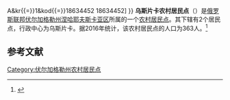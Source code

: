 {{Infobox Settlement
| official_name = 乌斯片卡农村居民点
| native_name = Успенское сельское поселение
| settlement_type = [[农村居民点|农村居民点]]
| subdivision_type = [[国家|国家]]
| subdivision_type1 = [[州_(俄罗斯)|州]]
| subdivision_type2 = [[区_(苏联)|区]]
| subdivision_name = {{RUS}}
| subdivision_name1 = [[伏尔加格勒州|伏尔加格勒州]]
| subdivision_name2 = [[涅哈耶夫斯卡亚区|涅哈耶夫斯卡亚区]]
| seat_type = 行政中心
| seat = 乌斯片卡
| population_as_of=2016
| population_footnotes = <ref name=stat />
| population_total = 363
| coordinates_display = inline,title
| latd = 50 | latm = 38 | lats = 20 | latNS = N
| longd = 41 | longm = 28 | longs = 45 | longEW = E
| timezone = [[莫斯科时间|MSK]]
| utc_offset = +3
| blank_name = [[俄罗斯市政土地区划代码|OKTMO编码]]
| blank_info = [http://classif.spb.ru/classificators/view/tma.php?st{{=}}A&kr{{=}}1&kod{{=}}18634452 18634452]
}}
'''乌斯片卡农村居民点'''（{{lang-ru|Успенское сельское поселение}}）是[[俄罗斯联邦|俄罗斯联邦]][[伏尔加格勒州|伏尔加格勒州]][[涅哈耶夫斯卡亚区|涅哈耶夫斯卡亚区]]所属的一个[[农村居民点|农村居民点]]。其下辖有2个居民点，行政中心为乌斯片卡。据2016年统计，该农村居民点的人口为363人。<ref name=stat>{{cite web | url = http://www.gks.ru/free_doc/doc_2016/bul_dr/mun_obr2016.rar | title = Численность населения Российской Федерации по муниципальным образованиям на 1 января 2016 года | language = ru | accessdate = 2016-12-21 | archive-date = 2019-05-13 | archive-url = https://web.archive.org/web/20190513150350/http://www.gks.ru/free_doc/doc_2016/bul_dr/mun_obr2016.rar | dead-url = no }}</ref>

== 参考文献 ==
{{reflist}}

{{Russia-stub}}

[[Category:伏尔加格勒州农村居民点|Category:伏尔加格勒州农村居民点]]